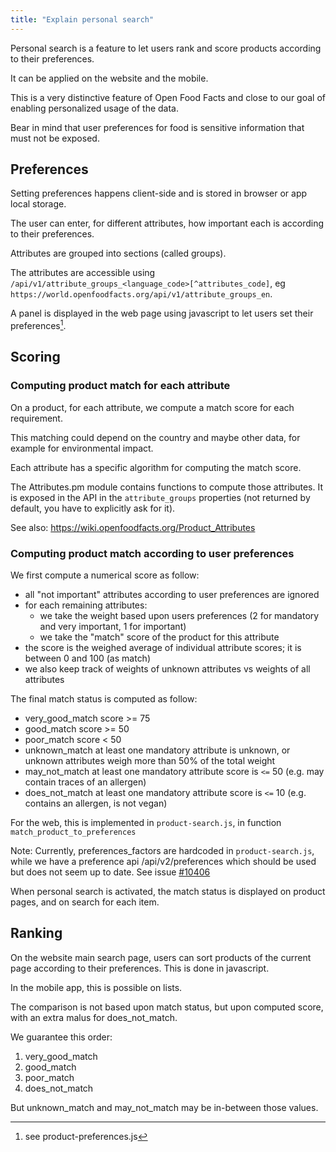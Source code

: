 ```yaml
---
title: "Explain personal search"
---
```


Personal search is a feature to let users
rank and score products according to their preferences.

It can be applied on the website and the mobile.

This is a very distinctive feature of Open Food Facts
and close to our goal of enabling personalized usage of the data.

Bear in mind that user preferences for food is sensitive information that must not be exposed.

## Preferences

Setting preferences happens client-side and is stored in browser or app local storage.

The user can enter, for different attributes,
how important each is according to their preferences.

Attributes are grouped into sections (called groups).

The attributes are accessible using `/api/v1/attribute_groups_<language_code>[^attributes_code]`,
eg `https://world.openfoodfacts.org/api/v1/attribute_groups_en`.

A panel is displayed in the web page using javascript to let users set their preferences[^prefsjs].

[^prefsjs]: see product-preferences.js


## Scoring

### Computing product match for each attribute

On a product, for each attribute, we compute a match score for each requirement.

This matching could depend on the country and maybe other data,
for example for environmental impact.

Each attribute has a specific algorithm for computing the match score.

The Attributes.pm module contains functions to compute those attributes.
It is exposed in the API in the `attribute_groups` properties
(not returned by default, you have to explicitly ask for it).

See also: https://wiki.openfoodfacts.org/Product_Attributes

### Computing product match according to user preferences

We first compute a numerical score as follow:

* all "not important" attributes according to user preferences are ignored
* for each remaining attributes:
  * we take the weight based upon users preferences (2 for mandatory and very important, 1 for important)
  * we take the "match" score of the product for this attribute
* the score is the weighed average of individual attribute scores; it is between 0 and 100 (as match)
* we also keep track of weights of unknown attributes vs weights of all attributes

The final match status is computed as follow:
* very_good_match	score >= 75
* good_match		score >= 50
* poor_match		score < 50
* unknown_match		at least one mandatory attribute is unknown, or unknown attributes weigh more than 50% of the total weight
* may_not_match		at least one mandatory attribute score is `<=` 50 (e.g. may contain traces of an allergen)
* does_not_match	at least one mandatory attribute score is `<=` 10 (e.g. contains an allergen, is not vegan)

For the web, this is implemented in `product-search.js`, in function `match_product_to_preferences`

Note: Currently, preferences_factors are hardcoded in `product-search.js`,
  while we have a preference api /api/v2/preferences which should be used
  but does not seem up to date.
  See issue [#10406](https://github.com/openfoodfacts/openfoodfacts-server/issues/10406)

When personal search is activated,
the match status is displayed on product pages, and on search for each item.

## Ranking

On the website main search page, users can sort products of the current page
according to their preferences. This is done in javascript.

In the mobile app, this is possible on lists.

The comparison is not based upon match status, but upon computed score,
with an extra malus for does_not_match.

We guarantee this order:
1. very_good_match
2. good_match
3. poor_match
4. does_not_match

But unknown_match and may_not_match may be in-between those values.

[^rank_products]: See `product-search.js` function `rank_products`
